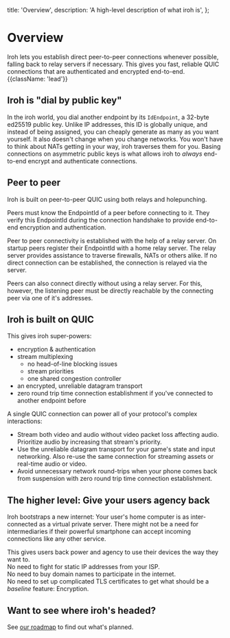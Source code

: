   title: 'Overview',
  description:
    'A high-level description of what iroh is',
};


# Overview

Iroh lets you establish direct peer-to-peer connections whenever possible, falling back to relay servers if necessary.
This gives you fast, reliable QUIC connections that are authenticated and encrypted end-to-end. {{className: 'lead'}}


## Iroh is "dial by public key"

In the iroh world, you dial another endpoint by its `IdEndpoint`, a 32-byte ed25519 public key. Unlike IP addresses, this ID is globally unique, and instead of being assigned, you can cheaply generate as many as you want yourself. It also doesn't change when you change networks.
You won't have to think about NATs getting in your way, iroh traverses them for you.
Basing connections on asymmetric public keys is what allows iroh to *always* end-to-end encrypt and authenticate connections.


## Peer to peer

Iroh is built on peer-to-peer QUIC using both relays and holepunching.

Peers must know the EndpointId of a peer before connecting to it.
They verify this EndpointId during the connection handshake to provide end-to-end encryption and authentication.

Peer to peer connectivity is established with the help of a relay server.
On startup peers register their EndpointId with a home relay server.
The relay server provides assistance to traverse firewalls,
NATs or others alike.
If no direct connection can be established,
the connection is relayed via the server.

Peers can also connect directly without using a relay server.
For this,
however,
the listening peer must be directly reachable by the connecting peer via one of it's addresses.


## Iroh is built on QUIC


This gives iroh super-powers:
- encryption & authentication
- stream multiplexing
  - no head-of-line blocking issues
  - stream priorities
  - one shared congestion controller
- an encrypted, unreliable datagram transport
- zero round trip time connection establishment if you've connected to another endpoint before

A single QUIC connection can power all of your protocol's complex interactions:
- Stream both video and audio without video packet loss affecting audio. Prioritize audio by increasing that stream's priority.
- Use the unreliable datagram transport for your game's state and input networking. Also re-use the same connection for streaming assets or real-time audio or video.
- Avoid unnecessary network round-trips when your phone comes back from suspension with zero round trip time connection establishment.


## The higher level: Give your users agency back

Iroh bootstraps a new internet: Your user's home computer is as inter-connected as a virtual private server.
There might not be a need for intermediaries if their powerful smartphone can accept incoming connections like any other service.

This gives users back power and agency to use their devices the way they want to.\
No need to fight for static IP addresses from your ISP.\
No need to buy domain names to participate in the internet.\
No need to set up complicated TLS certificates to get what should be a *baseline* feature: Encryption.

## Want to see where iroh's headed?

See [our roadmap](/roadmap) to find out what's planned.
